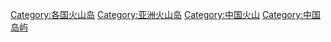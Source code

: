 [[Category:各国火山岛|Category:各国火山岛]]
[[Category:亚洲火山岛|Category:亚洲火山岛]]
[[Category:中国火山|Category:中国火山]]
[[Category:中国岛屿|Category:中国岛屿]]